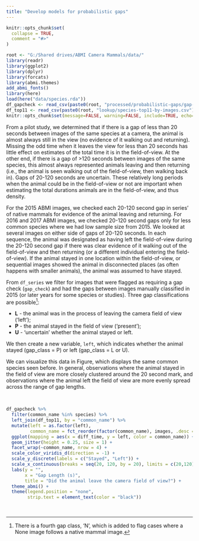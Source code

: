 ```yaml
---
title: "Develop models for probabilistic gaps"
---
```


```r
knitr::opts_chunk$set(
  collapse = TRUE,
  comment = "#>"
)
```


```r
root <- "G:/Shared drives/ABMI Camera Mammals/data/"
library(readr)
library(ggplot2)
library(dplyr)
library(forcats)
library(abmi.themes)
add_abmi_fonts()
library(here)
load(here("data/species.rda"))
df_gapcheck <- read_csv(paste0(root, "processed/probabilistic-gaps/gap-leave-prob_raw-data_2020-06-25.csv"))
df_top11 <- read_csv(paste0(root, "lookup/species-top11-by-images.csv"))
knitr::opts_chunk$set(message=FALSE, warning=FALSE, include=TRUE, echo=FALSE, eval=TRUE)
```

From a pilot study, we determined that if there is a gap of less than 20 seconds between images of the same species at a camera, the animal is almost always still in the view (no evidence of it walking out and returning). Missing the odd time when it leaves the view for less than 20 seconds has little effect on estimates of the total time it is in the field-of-view. At the other end, if there is a gap of >120 seconds between images of the same species, this almost always represented animals leaving and then returning (i.e., the animal is seen walking out of the field-of-view, then walking back in). Gaps of 20-120 seconds are uncertain. These relatively long periods when the animal could be in the field-of-view or not are important when estimating the total durations animals are in the field-of-view, and thus density.

For the 2015 ABMI images, we checked each 20-120 second gap in series' of native mammals for evidence of the animal leaving and returning. For 2016 and 2017 ABMI images, we checked 20-120 second gaps only for less common species where we had low sample size from 2015. We looked at several images on either side of gaps of 20-120 seconds. In each sequence, the animal was designated as having left the field-of-view during the 20-120 second gap if there was clear evidence of it walking out of the field-of-view and then returning (or a different individual entering the field-of-view). If the animal stayed in one location within the field-of-view, or sequential images showed the animal in disconnected places (as often happens with smaller animals), the animal was assumed to have stayed.

From `df_series` we filter for images that were flagged as requiring a gap check (`gap_check`) and had the gaps between images manually classified in 2015 (or later years for some species or studies). Three gap classifications are possible[^1]:

[^1]: There is a fourth gap class, 'N', which is added to flag cases where a None image follows a native mammal image.  

+ **L** - the animal was in the process of leaving the camera field of view ('left');
+ **P** - the animal stayed in the field of view ('present');
+ **U** - 'uncertain' whether the animal stayed or left. 

We then create a new variable, `left`, which indicates whether the animal stayed (gap_class = P) or left (gap_class = L or U).

We can visualize this data in Figure, which displays the same common species seen before. In general, observations where the animal stayed in the field of view are more closely clustered around the 20 second mark, and observations where the animal left the field of view are more evenly spread across the range of gap lengths.

<br>

```r
df_gapcheck %>%
  filter(common_name %in% species) %>%
  left_join(df_top11, by = "common_name") %>%
  mutate(left = as.factor(left),
         common_name = fct_reorder(factor(common_name), images, .desc = TRUE)) %>%
  ggplot(mapping = aes(x = diff_time, y = left, color = common_name)) +
  geom_jitter(height = 0.25, size = 1) +
  facet_wrap(~common_name, nrow = 4) +
  scale_color_viridis_d(direction = -1) +
  scale_y_discrete(labels = c("Stayed", "Left")) +
  scale_x_continuous(breaks = seq(20, 120, by = 20), limits = c(20,120)) +
  labs(y = "",
       x = "Gap Length (s)",
       title = "Did the animal leave the camera field of view?") +
  theme_abmi() +
  theme(legend.position = "none",
        strip.text = element_text(color = "black"))
```

<br>